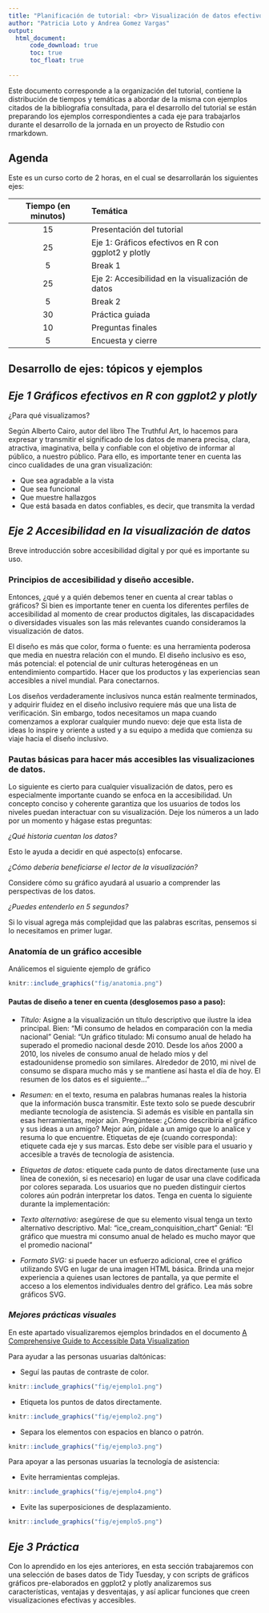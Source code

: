 ```yaml
---
title: "Planificación de tutorial: <br> Visualización de datos efectivos y accesibles"
author: "Patricia Loto y Andrea Gomez Vargas"
output: 
  html_document:
      code_download: true
      toc: true
      toc_float: true
      
---
```


Este documento corresponde a la organización del tutorial, contiene la distribución de tiempos y temáticas a abordar de la misma con ejemplos citados de la bibliografía consultada, para el desarrollo del tutorial se están preparando los ejemplos correspondientes a cada eje para trabajarlos durante el desarrollo de la jornada en un proyecto de Rstudio con rmarkdown.


## Agenda

Este es un curso corto de 2 horas, en el cual se desarrollarán los siguientes ejes:


|Tiempo (en minutos) | Temática | 
|:---:|:------|:------|
|15 | Presentación del tutorial |
|25 | Eje 1: Gráficos efectivos en R con ggplot2 y plotly  |
|5  | Break 1 |
|25 | Eje 2: Accesibilidad en la visualización de datos |
|5  | Break 2|
|30 | Práctica guiada |
|10 | Preguntas finales |
|5  | Encuesta y cierre|



## Desarrollo de ejes: tópicos y ejemplos


## *Eje 1 Gráficos efectivos en R con ggplot2 y plotly*
 
 
¿Para qué visualizamos? 


Según Alberto Cairo, autor del libro The Truthful Art, lo hacemos para expresar y transmitir el significado de los datos de manera precisa, clara, atractiva, imaginativa, bella y confiable con el objetivo de informar al público, a nuestro público. Para ello, es importante tener en cuenta las cinco cualidades de una gran visualización:


- Que sea agradable a la vista
- Que sea funcional
- Que muestre hallazgos
- Que está basada en datos confiables, es decir, que transmita la verdad 
 
## *Eje 2 Accesibilidad en la visualización de datos*
 
Breve introducción sobre accesibilidad digital y por qué es importante su uso.

### Principios de accesibilidad y diseño accesible.

Entonces, ¿qué y a quién debemos tener en cuenta al crear tablas o gráficos?
Si bien es importante tener en cuenta los diferentes perfiles de accesibilidad al momento de crear productos digitales, las discapacidades o diversidades visuales son las más relevantes cuando consideramos la visualización de datos.

El diseño es más que color, forma o fuente: es una herramienta poderosa que media en nuestra relación con el mundo. El diseño inclusivo es eso, más potencial: el potencial de unir culturas heterogéneas en un entendimiento compartido. Hacer que los productos y las experiencias sean accesibles a nivel mundial. Para conectarnos.
 
Los diseños verdaderamente inclusivos nunca están realmente terminados, y adquirir fluidez en el diseño inclusivo requiere más que una lista de verificación. Sin embargo, todos necesitamos un mapa cuando comenzamos a explorar cualquier mundo nuevo: deje que esta lista de ideas lo inspire y oriente a usted y a su equipo a medida que comienza su viaje hacia el diseño inclusivo.


### Pautas básicas para hacer más accesibles las visualizaciones de datos.

Lo siguiente es cierto para cualquier visualización de datos, pero es especialmente importante cuando se enfoca en la accesibilidad. Un concepto conciso y coherente garantiza que los usuarios de todos los niveles puedan interactuar con su visualización. Deje los números a un lado por un momento y hágase estas preguntas:

*¿Qué historia cuentan los datos?*

Esto le ayuda a decidir en qué aspecto(s) enfocarse. 


*¿Cómo debería beneficiarse el lector de la visualización?*

Considere cómo su gráfico ayudará al usuario a comprender las perspectivas de los datos. 


*¿Puedes entenderlo en 5 segundos?*

Si lo visual agrega más complejidad que las palabras escritas, pensemos si lo necesitamos en primer lugar.

### Anatomía de un gráfico accesible

Análicemos el siguiente ejemplo de gráfico

```r
knitr::include_graphics("fig/anatomia.png")
```


#### Pautas de diseño a tener en cuenta (desglosemos paso a paso):

- *Título:* Asigne a la visualización un título descriptivo que ilustre la idea principal.
Bien: “Mi consumo de helados en comparación con la media nacional”
Genial: “Un gráfico titulado: Mi consumo anual de helado ha superado el promedio nacional desde 2010. Desde los años 2000 a 2010, los niveles de consumo anual de helado míos y del estadounidense promedio son similares. Alrededor de 2010, mi nivel de consumo se dispara mucho más y se mantiene así hasta el día de hoy. El resumen de los datos es el siguiente…”


- *Resumen:* en el texto, resuma en palabras humanas reales la historia que la información busca transmitir. Este texto solo se puede descubrir mediante tecnología de asistencia. Si además es visible en pantalla sin esas herramientas, mejor aún.
Pregúntese: ¿Cómo describiría el gráfico y sus ideas a un amigo? Mejor aún, pídale a un amigo que lo analice y resuma lo que encuentre.
Etiquetas de eje (cuando corresponda): etiquete cada eje y sus marcas. Esto debe ser visible para el usuario y accesible a través de tecnología de asistencia.


- *Etiquetas de datos:* etiquete cada punto de datos directamente (use una línea de conexión, si es necesario) en lugar de usar una clave codificada por colores separada. Los usuarios que no pueden distinguir ciertos colores aún podrán interpretar los datos.
Tenga en cuenta lo siguiente durante la implementación:

- *Texto alternativo:* asegúrese de que su elemento visual tenga un texto alternativo descriptivo.
Mal: “ice_cream_conquisition_chart”
Genial: "El gráfico que muestra mi consumo anual de helado es mucho mayor que el promedio nacional"


- *Formato SVG:* si puede hacer un esfuerzo adicional, cree el gráfico utilizando SVG en lugar de una imagen HTML básica. Brinda una mejor experiencia a quienes usan lectores de pantalla, ya que permite el acceso a los elementos individuales dentro del gráfico. Lea más sobre gráficos SVG.



### *Mejores prácticas visuales*

En este apartado visualizaremos ejemplos brindados en el documento [A Comprehensive Guide to Accessible Data Visualization](https://www.betterment.com/design/accessible-data-visualization)

Para ayudar a las personas usuarias daltónicas: 

- Seguí las pautas de contraste de color.


```r
knitr::include_graphics("fig/ejemplo1.png")
```



- Etiqueta los puntos de datos directamente.



```r
knitr::include_graphics("fig/ejemplo2.png")
```

- Separa los elementos con espacios en blanco o patrón.



```r
knitr::include_graphics("fig/ejemplo3.png")
```


Para apoyar a las personas usuarias la tecnología de asistencia:

- Evite herramientas complejas.


```r
knitr::include_graphics("fig/ejemplo4.png")
```


- Evite las superposiciones de desplazamiento. 



```r
knitr::include_graphics("fig/ejemplo5.png")
```



## *Eje 3 Práctica*

Con lo aprendido en los ejes anteriores, en esta sección trabajaremos con una selección de bases datos de Tidy Tuesday,  y con scripts de gráficos gráficos pre-elaborados en ggplot2 y plotly  analizaremos sus características, ventajas y desventajas, y así aplicar funciones que creen visualizaciones efectivas y accesibles. 






